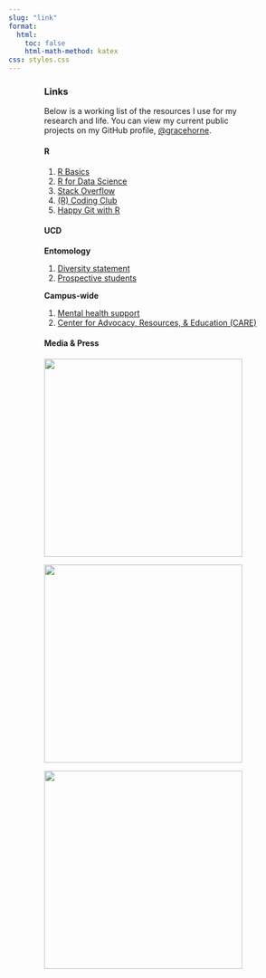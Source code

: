 ```yaml
---
slug: "link"
format:
  html:
    toc: false
    html-math-method: katex
css: styles.css
---
```


::: {#body style="width: 75%; margin: auto; font-weight: normal; text-align: left"}
### **Links**

Below is a working list of the resources I use for my research and life. You can view my current public projects on my GitHub profile, [\@gracehorne](https://github.com/gracehorne).

#### **R**

1.  [R Basics](https://ucdavisdatalab.github.io/workshop_r_basics/index.html)
2.  [R for Data Science](https://r4ds.had.co.nz/)
3.  [Stack Overflow](https://stackoverflow.com/)
4.  [(R) Coding Club](https://ourcodingclub.github.io/)
5.  [Happy Git with R](https://happygitwithr.com/)

#### **UCD**

**Entomology**

1.  [Diversity statement](https://entomology.ucdavis.edu/department-solidarity-statement)
2.  [Prospective students](https://entomology.ucdavis.edu/information-prospective-students)

**Campus-wide**

1.  [Mental health support](https://shcs.ucdavis.edu/services/counseling-services)
2.  [Center for Advocacy, Resources, & Education (CARE)](https://care.ucdavis.edu/ "Home")
:::

::: {style="width: 75%; margin: auto; font-weight: normal; text-align: left; "}
#### **Media & Press**

::: {layout="[[75], [75, -.5, 75]]"}
[![](images/image-1841396989.png){fig-alt="The Caterpillar Lab" width="350"}](https://www.facebook.com/TheCaterpillarLab/posts/pfbid02QukCb6Lncr3zNovvu38Be2Wx26WPaQhxe1q7qsEpmHowi92ZbxtT9y5KarADgiULl)

[![](images/image-294911473.png){width="350"}](https://entomologytoday.org/2023/02/07/ash-trees-insects-alternative-host-plants/)

[![](images/image-1525590061.png){fig-alt="UC ANR" width="350"}](https://ceventura.ucanr.edu/?blogasset=19305&blogtag=Grace%20Horne)
:::
:::
